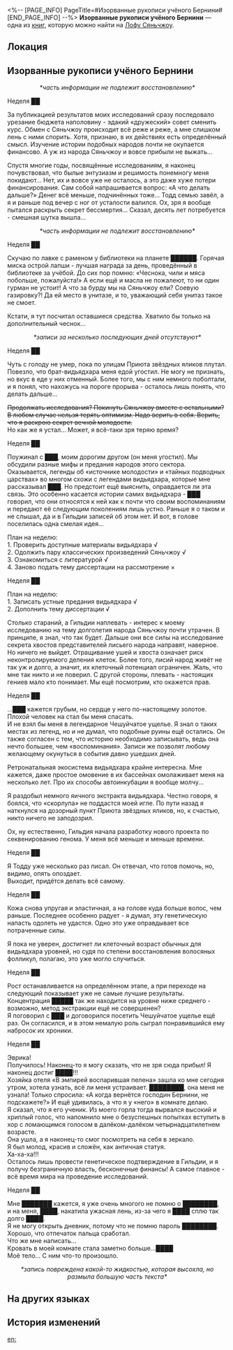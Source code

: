<%-- [PAGE_INFO]
PageTitle=#Изорванные рукописи учёного Бернини#
[END_PAGE_INFO] --%>
{{Дополнить}}
{{Книга Инфобокс
|id           = 230
|Название     = 
|Изображение  = Рукописи Лофу Сяньчжоу 4.png
|Мир          = Лофу Сяньчжоу
|Томов        = 1
|Автор        = <!--нужно добавить-->
|Описание     = Рукописи, изорванные и брошенные членом Гильдии эрудитов.
|Том1         = {{tx}}
|Источник1    = {{tx|Отсутствует источник}}
|Персонажи    = 
|Фракции      = 
}}
'''Изорванные рукописи учёного Бернини''' — одна из [[Книги|книг]], которую можно найти на [[Лофу Сяньчжоу]].

==Локация==
{{Отметка карты|<!--название карты-->|<!--id отметки-->}}

==Изорванные рукописи учёного Бернини==
<div align="center">''*часть информации не подлежит восстановлению*''</div>

Неделя ██

За публикацией результатов моих исследований сразу последовало урезание бюджета наполовину - эдакий «дружеский» совет сменить курс. Обмен с Сяньчжоу происходит всё реже и реже, а мне слишком лень с ними спорить. Хотя, признаю, в их действиях есть определённый смысл. Изучение истории подобных народов почти не окупается финансово. А уж из народа Сяньчжоу и вовсе прибыли не выжать...

Спустя многие годы, посвящённые исследованиям, я наконец почувствовал, что былые энтузиазм и решимость понемногу меня покидают... Нет, их и вовсе уже не осталось, а это даже хуже потери финансирования. Сам собой напрашивается вопрос: «А что делать дальше?» Денег всё меньше, подчинённых тоже... Тодд семью завёл, а я и раньше под вечер с ног от усталости валился. Ох, зря я вообще пытался раскрыть секрет бессмертия... Сказал, десять лет потребуется - смешная шутка вышла...

<div align="center">''*часть информации не подлежит восстановлению*''</div>

Неделя ██

Скучаю по лавке с раменом у библиотеки на планете ██████. Горячая миска острой лапши - лучшая награда за день, проведённый в библиотеке за учёбой. До сих пор помню: «Чеснока, чили и мяса побольше, пожалуйста!» А если ещё и масла не пожалеют, то ни один гурман не устоит! А что за бурду мы на Сяньчжоу ели? Соевую газировку?! Да ей место в унитазе, и то, уважающий себя унитаз такое не смоет.

Кстати, я тут посчитал оставшиеся средства. Хватило бы только на дополнительный чеснок...

<div align="center">''*записи за несколько последующих дней отсутствуют*''</div>

Неделя ██

Чуть с голоду не умер, пока по улицам Приюта звёздных яликов плутал. Повезло, что брат-видьядхара меня едой угостил. Не могу не признать, но вкус в еде у них отменный. Более того, мы с ним немного поболтали, и я понял, что нахожусь на пороге прорыва - осталось лишь понять, что делать дальше...

<s>Продолжать исследования? Покинуть Сяньчжоу вместе с остальными?<br />
В любом случае нельзя терять оптимизм. Надо верить в себя. Верить, что я раскрою секрет вечной молодости.</s><br />Но как же я устал... Может, я всё-таки зря теряю время?

Неделя ██

Поужинал с ███, моим дорогим другом (он меня угостил). Мы обсудили разные мифы и предания народов этого сектора. Оказывается, легенды об «источнике молодости» и «тайных подводных царствах» во многом схожи с легендами видьядхара, которые мне рассказывал ███. Но предстоит ещё выяснить, оправдается ли эта связь. Это особенно касается истории самих видьядхара - ███ говорил, что они относятся к ней как к почти что своим воспоминаниям и передают её следующим поколениям лишь устно. Раньше я о таком и не слышал, да и в Гильдии записей об этом нет. И вот, в голове поселилась одна смелая идея...

План на неделю:<br />
1. Проверить доступные материалы видьядхара √<br />
2. Одолжить пару классических произведений Сяньчжоу √<br />
3. Ознакомиться с литературой √<br />
4. Заново подать тему диссертации на рассмотрение &times;

Неделя ██

План на неделю:<br />
1. Записать устные предания видьядхара √<br />
2. Дополнить тему диссертации √

Столько стараний, а Гильдии наплевать - интерес к моему исследованию на тему долголетия народа Сяньчжоу почти утрачен. В принципе, я знал, что так будет. Дальше они все силы на исследование секрета хвостов представителей лисьего народа направят, наверное.<br />
Но ничего не выйдет. Отращивание ушей и хвоста означает риск неконтролируемого деления клеток. Более того, лисий народ живёт не так уж и долго, а значит, их клеточный потенциал ограничен. Жаль, что мне так никто и не поверил. С другой стороны, плевать - настоящих гениев мало кто понимает. Мы ещё посмотрим, кто окажется прав.

Неделя ██

...███ кажется грубым, но сердце у него по-настоящему золотое. Плохой человек на стал бы меня спасать.<br />
И не взял бы меня в легендарное Чешуйчатое ущелье. Я знал о таких местах из легенд, но и не думал, что подобные руины ещё остались. Он также согласен с тем, что историю необходимо записывать, ведь она нечто большее, чем «воспоминания». Записи же позволят любому желающему окунуться в события давно ушедших дней.

Ретронатальная экосистема видьядхара крайне интересна. Мне кажется, даже простое омовение в их бассейнах омолаживает меня на несколько лет. Про их способы автоинкубации я вообще молчу...

Я раздобыл немного яичного экстракта видьядхара. Честно говоря, я боялся, что «скорлупа» не поддастся моей игле. По пути назад я наткнулся на дозорный пункт Приюта звёздных яликов, но, к счастью, никто ничего не заподозрил.

Ох, ну естественно, Гильдия начала разработку нового проекта по секвенированию генома. У меня всё меньше и меньше времени.

Неделя ██

Я Тодду уже несколько раз писал. Он отвечал, что готов помочь, но, видимо, опять опоздает.<br />
Выходит, придётся делать всё самому.

Неделя ██

Кожа снова упругая и эластичная, а на голове куда больше волос, чем раньше. Последнее особенно радует - я думал, эту генетическую напасть одолеть не удастся. Одно это уже оправдывает все потраченные силы.

Я пока не уверен, достигнет ли клеточный возраст обычных для видьядхара уровней, но судя по степени восстановления волосяных фолликул, полагаю, это уже могло случиться.

Неделя ██

Рост останавливается на определённом этапе, а при переходе на следующий показывает уже не самые лучшие результаты.<br />
Концентрация █████ так же находится на уровне ниже среднего - возможно, метод экстракции ещё не совершенен?<br />
Я поговорил с ███ и договорился посетить Чешуйчатое ущелье ещё раз. Он согласился, и в этом немалую роль сыграл понравившийся ему набросок их хроники.

Неделя ██

Эврика!<br />
Получилось! Наконец-то я могу сказать, что не зря сюда прибыл! Я наконец достиг ████!!!<br />
Хозяйка отеля «В эмпирей воспарившая пелена» зашла ко мне сегодня утром, хотела узнать, всё ли меня устраивает. ████████, она меня не узнала! Только спросила: «А когда вернётся господин Бернини, не подскажете?» И ещё удивилась, а что я у «него» в комнате делаю.<br />
Я сказал, что я его ученик. Из моего горла тогда вырвался высокий и хриплый голос, что напомнило мне о безуспешных попытках вступить в хор с ломающимся голосом в далёком-далёком четырнадцатилетнем возрасте.<br />
Она ушла, а я наконец-то смог посмотреть на себя в зеркало.<br />
Я был молод, красив и сложён, как античная статуя.<br />
Ха-ха-ха!!!<br />
Осталось лишь провести генетическое подтверждение в Гильдии, и я получу безграничную власть, бесконечные финансы! А самое главное - всё время мира на проведение исследований.

Неделя ██

Мне ███████ кажется, я уже очень многого не помню о ████████,<br />
и на меня, ████, накатила ужасная лень, из-за чего я ████ сплю так долго ████.<br />
Я не могу открыть дневник, потому что не помню пароль ████████. Хорошо, что отпечаток пальца сработал.<br />
Что же мне написать...<br />
Кровать в моей комнате стала заметно больше...████<br />
Моё тело... С ним что-то произошло.

<div align="center">''*запись повреждена какой-то жидкостью, которая высохла, но размыла большую часть текста*''</div>

==На других языках==
{{На других языках
|en   = Shredded Notes of Scholar Bernini
|zhs  = 贝尼尼学士的破碎笔记
|zht  = 貝尼尼學士的破碎筆記
|ja   = ベニーニ学士の破損した記録
|ko   = 버니니 학사의 찢어진 노트
|es   = Notas destrozadas del erudito Bernini
|fr   = Notes déchirées de l'érudit Bernini
|ru   = Изорванные рукописи учёного Бернини
|th   = เศษหน้าบันทึกของนักวิชาการ Bernini
|vi   = Ghi Chú Rách Nát Của Học Sĩ Bernini
|de   = Zerrissene Notizen des Gelehrten Bernini
|id   = Catatan Bernini yang Rusak
|pt   = Notas Destruídas do Erudito Bernini
}}

==История изменений==
{{История изменений|3.5}}

[[en:]]